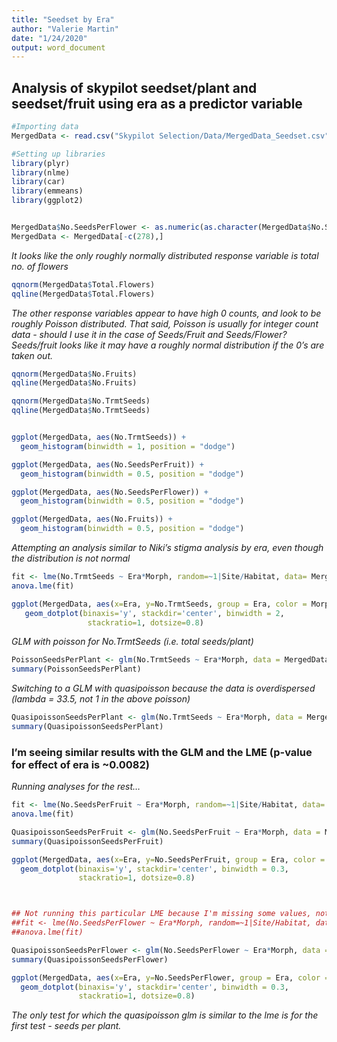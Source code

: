 ```yaml
---
title: "Seedset by Era"
author: "Valerie Martin"
date: "1/24/2020"
output: word_document
---
```


## Analysis of skypilot seedset/plant and seedset/fruit using era as a predictor variable

```r
#Importing data
MergedData <- read.csv("Skypilot Selection/Data/MergedData_Seedset.csv")

#Setting up libraries
library(plyr)
library(nlme)
library(car)
library(emmeans)
library(ggplot2)


MergedData$No.SeedsPerFlower <- as.numeric(as.character(MergedData$No.SeedsPerFlower))
MergedData <- MergedData[-c(278),]
```

*It looks like the only roughly normally distributed response variable is total no. of flowers*
```r
qqnorm(MergedData$Total.Flowers)
qqline(MergedData$Total.Flowers)
```


*The other response variables appear to have high 0 counts, and look to be roughly Poisson distributed.*
*That said, Poisson is usually for integer count data - should I use it in the case of Seeds/Fruit and Seeds/Flower?*
*Seeds/fruit looks like it may have a roughly normal distribution if the 0's are taken out.*

```r
qqnorm(MergedData$No.Fruits)
qqline(MergedData$No.Fruits)

qqnorm(MergedData$No.TrmtSeeds)
qqline(MergedData$No.TrmtSeeds)


ggplot(MergedData, aes(No.TrmtSeeds)) +
  geom_histogram(binwidth = 1, position = "dodge")

ggplot(MergedData, aes(No.SeedsPerFruit)) +
  geom_histogram(binwidth = 0.5, position = "dodge")

ggplot(MergedData, aes(No.SeedsPerFlower)) +
  geom_histogram(binwidth = 0.5, position = "dodge")

ggplot(MergedData, aes(No.Fruits)) +
  geom_histogram(binwidth = 0.5, position = "dodge")
```


*Attempting an analysis similar to Niki's stigma analysis by era, even though the distribution is not normal*
```r
fit <- lme(No.TrmtSeeds ~ Era*Morph, random=~1|Site/Habitat, data= MergedData)
anova.lme(fit)

ggplot(MergedData, aes(x=Era, y=No.TrmtSeeds, group = Era, color = Morph)) + 
   geom_dotplot(binaxis='y', stackdir='center', binwidth = 2,
                 stackratio=1, dotsize=0.8)
```

*GLM with poisson for No.TrmtSeeds (i.e. total seeds/plant)*
```r
PoissonSeedsPerPlant <- glm(No.TrmtSeeds ~ Era*Morph, data = MergedData, family = poisson)
summary(PoissonSeedsPerPlant)
```

*Switching to a GLM with quasipoisson because the data is overdispersed (lambda = 33.5, not 1 in the above poisson)*
```r
QuasipoissonSeedsPerPlant <- glm(No.TrmtSeeds ~ Era*Morph, data = MergedData, family = quasipoisson)
summary(QuasipoissonSeedsPerPlant)
```


### I'm seeing similar results with the GLM and the LME (p-value for effect of era is ~0.0082)


*Running analyses for the rest...*
```r
fit <- lme(No.SeedsPerFruit ~ Era*Morph, random=~1|Site/Habitat, data= MergedData)
anova.lme(fit)

QuasipoissonSeedsPerFruit <- glm(No.SeedsPerFruit ~ Era*Morph, data = MergedData, family = quasipoisson)
summary(QuasipoissonSeedsPerFruit)

ggplot(MergedData, aes(x=Era, y=No.SeedsPerFruit, group = Era, color = Morph)) + 
  geom_dotplot(binaxis='y', stackdir='center', binwidth = 0.3,
               stackratio=1, dotsize=0.8)



## Not running this particular LME because I'm missing some values, not sure how to fix this atm
##fit <- lme(No.SeedsPerFlower ~ Era*Morph, random=~1|Site/Habitat, data= MergedData)
##anova.lme(fit)

QuasipoissonSeedsPerFlower <- glm(No.SeedsPerFlower ~ Era*Morph, data = MergedData, family = quasipoisson)
summary(QuasipoissonSeedsPerFlower)

ggplot(MergedData, aes(x=Era, y=No.SeedsPerFlower, group = Era, color = Morph)) + 
  geom_dotplot(binaxis='y', stackdir='center', binwidth = 0.3,
               stackratio=1, dotsize=0.8)
```



*The only test for which the quasipoisson glm is similar to the lme is for the first test - seeds per plant.*





